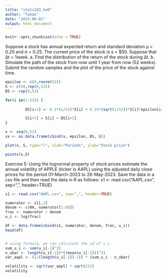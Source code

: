 ```yaml
---
title: "stats183_hw9"
author: "Takao"
date: "2023-06-01"
output: html_document
---
```


```r
knitr::opts_chunk$set(echo = TRUE)
```

Suppose a stock has annual expected return and standard deviation μ = 0.20 and σ = 0.25. The current price of the stock is s = $50. Suppose that ∆t = 1week.
a. Find the distribution of the return of the stock during ∆t.
b. Simulate the path of the stock from now until 1 year from now (52 weeks). Submit the random samples and the plot of the price of the stock against time.

```r
epsilon <- c(0,rnorm(52))
S <- c(50,rep(0,52))
DS <- rep(0,53)

for(i in(1:52)) {
          
         DS[i+1] <- 0.2*(1/52)*S[i] + 0.25*(sqrt(1/52))*S[i]*epsilon[i+1] 

         S[i+1] = S[i] + DS[i+1]
}

x <- seq(0,52)
xx <- as.data.frame(cbind(x, epsilon, DS, S))

plot(x, S, type="l", xlab="Periods", ylab="Stock price")

points(x,S)
```



Exercise 5:
Using the lognormal property of stock prices estimate the annual volatility of APPLE (ticker is AAPL) using the adjusted daily close prices for the period 01-March-2023 to 26-May-2023. Save the data in a csv file and then read the data in R as follows:
s1 <- read.csv("AAPL.csv", sep=",", header=TRUE)

```r
s1 <- read.csv("AAPL.csv", sep=",", header=TRUE)

numerator <- s1[,3]
denom <- c(NA, numerator[1:60])
frac <- numerator / denom
u_i <- log(frac)

df <- data.frame(cbind(s1, numerator, denom, frac, u_i))
head(df)


# using formula, we can calculate the sd of u_i
sum_u_i <- sum(u_i[-1]^2)
n_ubar <- length(u_i[-1])*((mean(u_i[-1]))^2)
var_aapl <- (1/(length(u_i[-1])-1)) * (sum_u_i - n_ubar)

volatility <- sqrt(var_aapl) * sqrt(252)
volatility
```






